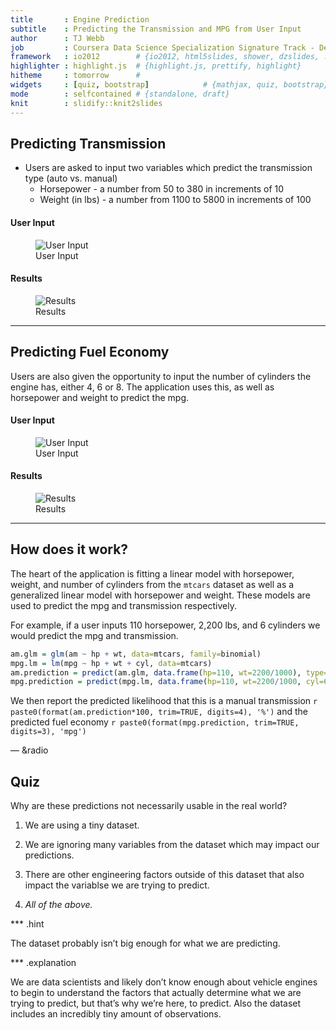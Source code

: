```yaml
---
title       : Engine Prediction
subtitle    : Predicting the Transmission and MPG from User Input
author      : TJ Webb
job         : Coursera Data Science Specialization Signature Track - Developing Data Products
framework   : io2012        # {io2012, html5slides, shower, dzslides, ...}
highlighter : highlight.js  # {highlight.js, prettify, highlight}
hitheme     : tomorrow      # 
widgets     : [quiz, bootstrap]            # {mathjax, quiz, bootstrap}
mode        : selfcontained # {standalone, draft}
knit        : slidify::knit2slides
---
```


## Predicting Transmission

* Users are asked to input two variables which predict the transmission type (auto vs. manual)
    * Horsepower - a number from 50 to 380 in increments of 10
    * Weight (in lbs) - a number from 1100 to 5800 in increments of 100

#### User Input
![User Input](assets/img/transmission_input.png)

#### Results
![Results](assets/img/transmission_output.png)

---

## Predicting Fuel Economy

Users are also given the opportunity to input the number of cylinders the engine has, either 4, 6 or 8. The application uses this, as well as horsepower and weight to predict the mpg.

#### User Input
![User Input](assets/img/mpg_input.png)

#### Results
![Results](assets/img/mpg_output.png)

---

## How does it work?

The heart of the application is fitting a linear model with horsepower, weight, and number of cylinders from the `mtcars` dataset as well as a generalized linear model with horsepower and weight. These models are used to predict the mpg and transmission respectively.

For example, if a user inputs 110 horsepower, 2,200 lbs, and 6 cylinders we would predict the mpg and transmission.

```r
am.glm = glm(am ~ hp + wt, data=mtcars, family=binomial)
mpg.lm = lm(mpg ~ hp + wt + cyl, data=mtcars)
am.prediction = predict(am.glm, data.frame(hp=110, wt=2200/1000), type="response")
mpg.prediction = predict(mpg.lm, data.frame(hp=110, wt=2200/1000, cyl=6))
```

We then report the predicted likelihood that this is a manual transmission ``r paste0(format(am.prediction*100, trim=TRUE, digits=4), '%')`` and the predicted fuel economy ``r paste0(format(mpg.prediction, trim=TRUE, digits=3), 'mpg')``

--- &radio

## Quiz

Why are these predictions not necessarily usable in the real world?

1. We are using a tiny dataset.

2. We are ignoring many variables from the dataset which may impact our predictions.

3. There are other engineering factors outside of this dataset that also impact the variablse we are trying to predict.

4. _All of the above._

*** .hint

The dataset probably isn't big enough for what we are predicting.

*** .explanation

We are data scientists and likely don't know enough about vehicle engines to begin to understand the factors that actually determine what we are trying to predict, but that's why we're here, to predict. Also the dataset includes an incredibly tiny amount of observations.
